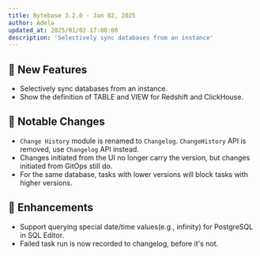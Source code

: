 ```yaml
---
title: Bytebase 3.2.0 - Jan 02, 2025
author: Adela
updated_at: 2025/01/02 17:00:00
description: 'Selectively sync databases from an instance'
---
```



## 🚀 New Features

- Selectively sync databases from an instance.
- Show the definition of TABLE and VIEW for Redshift and ClickHouse.

## 🔔 Notable Changes

- `Change History` module is renamed to `Changelog`. `ChangeHistory` API is removed, use `Changelog` API instead.
- Changes initiated from the UI no longer carry the version, but changes initiated from GitOps still do.
- For the same database, tasks with lower versions will block tasks with higher versions.

## 🎄 Enhancements

- Support querying special date/time values(e.g., infinity) for PostgreSQL in SQL Editor.
- Failed task run is now recorded to changelog, before it's not.

<InstallUpgrade />
